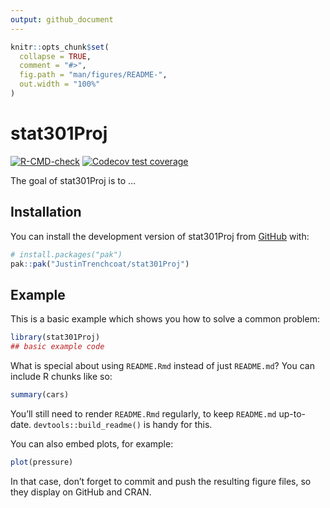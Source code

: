 ```yaml
---
output: github_document
---
```


<!-- README.md is generated from README.Rmd. Please edit that file -->

```r
knitr::opts_chunk$set(
  collapse = TRUE,
  comment = "#>",
  fig.path = "man/figures/README-",
  out.width = "100%"
)
```

# stat301Proj

<!-- badges: start -->
[![R-CMD-check](https://github.com/JustinTrenchcoat/stat301Proj/actions/workflows/R-CMD-check.yaml/badge.svg)](https://github.com/JustinTrenchcoat/stat301Proj/actions/workflows/R-CMD-check.yaml)
[![Codecov test coverage](https://codecov.io/gh/JustinTrenchcoat/stat301Proj/graph/badge.svg)](https://app.codecov.io/gh/JustinTrenchcoat/stat301Proj)
<!-- badges: end -->

The goal of stat301Proj is to ...

## Installation

You can install the development version of stat301Proj from [GitHub](https://github.com/) with:

``` r
# install.packages("pak")
pak::pak("JustinTrenchcoat/stat301Proj")
```

## Example

This is a basic example which shows you how to solve a common problem:

```r
library(stat301Proj)
## basic example code
```

What is special about using `README.Rmd` instead of just `README.md`? You can include R chunks like so:

```r
summary(cars)
```

You'll still need to render `README.Rmd` regularly, to keep `README.md` up-to-date. `devtools::build_readme()` is handy for this.

You can also embed plots, for example:

```r
plot(pressure)
```

In that case, don't forget to commit and push the resulting figure files, so they display on GitHub and CRAN.
